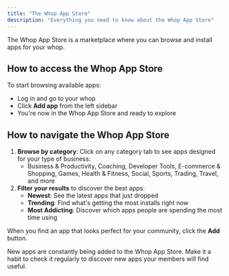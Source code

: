 ```yaml
---
title: "The Whop App Store"
description: "Everything you need to know about the Whop App Store"
---
```


The Whop App Store is a marketplace where you can browse and install apps for your whop.

## How to access the Whop App Store

To start browsing available apps:

- Log in and go to your whop
- Click **Add app** from the left sidebar
- You're now in the Whop App Store and ready to explore

## How to navigate the Whop App Store

1. **Browse by category**: Click on any category tab to see apps designed for your type of business:
   - Business & Productivity, Coaching, Developer Tools, E-commerce & Shopping, Games, Health & Fitness, Social, Sports, Trading, Travel, and more
2. **Filter your results** to discover the best apps:
   - **Newest**: See the latest apps that just dropped
   - **Trending**: Find what's getting the most installs right now
   - **Most Addicting**: Discover which apps people are spending the most time using

When you find an app that looks perfect for your community, click the **Add** button.

<Tip>
  New apps are constantly being added to the Whop App Store. Make it a habit to check it regularly to discover new apps your members will find useful.
</Tip>
